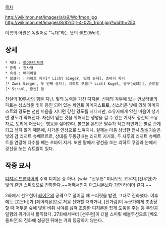 [[목차]]

http://wikimon.net/images/a/a9/Wolfmon.jpg http://wikimon.net/images/8/82/Djt-4-025_front.jpg?width=250

이름의 어원은 독일어로 "늑대"라는 뜻의 볼프(Wolf).

== 상세 ==

 * 세대 : [[하이브리드체]]
 * 종족 : 전사형
 * 속성 : 배리어블
 * 필살기 : 리히트 지거[* Licht Sieger, 빛의 승자], 츠바이 지거[* Zwei Sieger, 두 번째 승자], 리히트 쿠겔[* Licht Kugel, 광구(光球)], 슈트랄[* Strahl, 광선] 등

전설의 [[10투사]]의 힘을 지닌, 빛의 능력을 가진 디지몬. 신체의 각부에 있는 연보라빛의 파트는 성스러운 빛이 봉인 되어 있는 세인트 아메지스트로, 성스러운 빛에 의해 아메지스트의 경도는 선한 마음을 지니면 강한 경도를 지니지만, 소유자에게 악한 마음이 생기면 경도가 약해진다. 자신이 믿는 것을 위해서는 생명을 걸 수 있는 기사도 정신의 소유자로, 도리에 어긋나는 행동을 싫어한다. 볼프몬 본인은 말수가 적고 타인과는 별로 관계되고 싶지 않기 때문에, 차가운 인상으로 느껴지나, 실제는 마음 상냥한 전사.필살기술은 빛의 검 리히트 슈베르트로, 상대를 두동강내는 리히트 지거와, 두 자루의 리히트 슈베르트를 연결해 다수를 베는 츠바이 지거. 또한 팔에서 광선을 쏘는 리히트 쿠겔과 눈에서 광선을 쏘는 슈트랄이 있다.

== 작중 묘사 ==

[[디지몬 프론티어]]의 주역 디지몬 중 하나. [wiki: "선우현" 미나모토 코우지](선우현)가 빛의 휴먼 스피릿으로 진화한다.~~어째서인지 [[아그니몬]]보다 [[가면 라이더]] 같다.~~

2화에서 선우현이 [[레어몬]]의 공격으로 떨어질 때 스피릿을 발견, 그대로 진화했다. 이후에도 [고은비]가 [페어리몬]으로 처음 진화할 때라거나, [진가람]이 누군가에게 조종당할 때 어두운 숲에 빛을 비춰 시야를 넖혀 조종한 디지몬을 잡게 도움을 주는 등 주인공 일행의 위기에서 활약했다. 
27화에서부터 [선우현]이 더블 스피릿 에볼루션으로 [베오울프몬]의 진화에 성공한 뒤에는 거의 등장하지 않는다.

